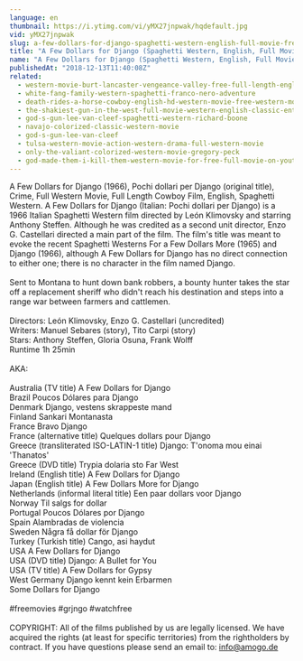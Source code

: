 ```yaml
---
language: en
thumbnail: https://i.ytimg.com/vi/yMX27jnpwak/hqdefault.jpg
vid: yMX27jnpwak
slug: a-few-dollars-for-django-spaghetti-western-english-full-movie-free-full-youtube-movies
title: "A Few Dollars for Django (Spaghetti Western, English, Full Movie) free full youtube movies"
name: "A Few Dollars for Django (Spaghetti Western, English, Full Movie) free full youtube movies"
publishedAt: "2018-12-13T11:40:08Z"
related:
  - western-movie-burt-lancaster-vengeance-valley-free-full-length-english-classic-cowboy-film
  - white-fang-family-western-spaghetti-franco-nero-adventure
  - death-rides-a-horse-cowboy-english-hd-western-movie-free-western-movies
  - the-shakiest-gun-in-the-west-full-movie-western-english-classic-entire-film-full-free-movies
  - god-s-gun-lee-van-cleef-spaghetti-western-richard-boone
  - navajo-colorized-classic-western-movie
  - god-s-gun-lee-van-cleef
  - tulsa-western-movie-action-western-drama-full-western-movie
  - only-the-valiant-colorized-western-movie-gregory-peck
  - god-made-them-i-kill-them-western-movie-for-free-full-movie-on-youtube-cowboy-film
---
```


A Few Dollars for Django (1966), Pochi dollari per Django (original title), Crime, Full Western Movie, Full Length Cowboy Film, English, Spaghetti Western. A Few Dollars for Django (Italian: Pochi dollari per Django) is a 1966 Italian Spaghetti Western film directed by León Klimovsky and starring Anthony Steffen. Although he was credited as a second unit director, Enzo G. Castellari directed a main part of the film. The film's title was meant to evoke the recent Spaghetti Westerns For a Few Dollars More (1965) and Django (1966), although A Few Dollars for Django has no direct connection to either one; there is no character in the film named Django.<br />
<br />
Sent to Montana to hunt down bank robbers, a bounty hunter takes the star off a replacement sheriff who didn't reach his destination and steps into a range war between farmers and cattlemen.<br />
<br />
Directors: León Klimovsky, Enzo G. Castellari (uncredited)<br />
Writers: Manuel Sebares (story), Tito Carpi (story)<br />
Stars: Anthony Steffen, Gloria Osuna, Frank Wolff<br />
Runtime 1h 25min<br />
<br />
AKA:<br />
<br />
Australia (TV title) A Few Dollars for Django<br />
Brazil Poucos Dólares para Django<br />
Denmark Django, vestens skrappeste mand<br />
Finland Sankari Montanasta<br />
France Bravo Django<br />
France (alternative title) Quelques dollars pour Django<br />
Greece (transliterated ISO-LATIN-1 title) Django: T'onoma mou einai 'Thanatos'<br />
Greece (DVD title) Trypia dolaria sto Far West<br />
Ireland (English title) A Few Dollars for Django<br />
Japan (English title) A Few Dollars More for Django<br />
Netherlands (informal literal title) Een paar dollars voor Django<br />
Norway Til salgs for dollar<br />
Portugal Poucos Dólares por Django<br />
Spain Alambradas de violencia<br />
Sweden Några få dollar för Django<br />
Turkey (Turkish title) Cango, asi haydut<br />
USA A Few Dollars for Django<br />
USA (DVD title) Django: A Bullet for You<br />
USA (TV title) A Few Dollars for Gypsy<br />
West Germany Django kennt kein Erbarmen<br />
Some Dollars for Django<br />
<br />
#freemovies #grjngo #watchfree<br />
<br />
COPYRIGHT: All of the films published by us are legally licensed. We have acquired the rights (at least for specific territories) from the rightholders by contract. If you have questions please send an email to: info@amogo.de